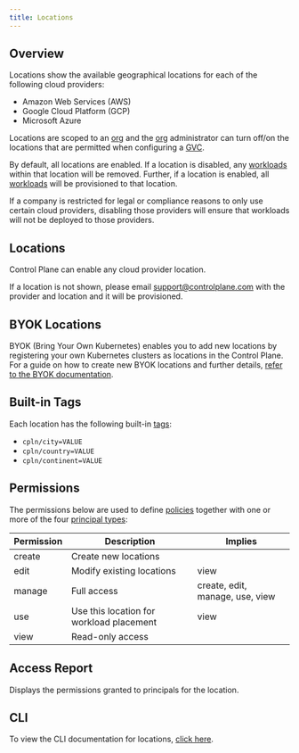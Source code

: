 ```yaml
---
title: Locations
---
```


## Overview

Locations show the available geographical locations for each of the following cloud providers:

- Amazon Web Services (AWS)
- Google Cloud Platform (GCP)
- Microsoft Azure

Locations are scoped to an [org](org) and the [org](org) administrator can turn off/on the locations that are permitted when configuring a [GVC](gvc).

By default, all locations are enabled. If a location is disabled, any [workloads](workload) within that location will be removed. Further, if a location is enabled, all [workloads](workload) will be provisioned to that location.

<Note>

If a company is restricted for legal or compliance reasons to only use certain cloud providers, disabling those providers will ensure that workloads will not be deployed to those providers.

</Note>

## Locations

Control Plane can enable any cloud provider location.

If a location is not shown, please email [support@controlplane.com](mailto:support@controlplane.com) with the provider and location and it will be provisioned.

## BYOK Locations

BYOK (Bring Your Own Kubernetes) enables you to add new locations by registering your own Kubernetes clusters as locations in the Control Plane. 
For a guide on how to create new BYOK locations and further details, [refer to the BYOK documentation](/byok/overview).

## Built-in Tags

Each location has the following built-in [tags](misc#tags):

- `cpln/city=VALUE`
- `cpln/country=VALUE`
- `cpln/continent=VALUE`

## Permissions

The permissions below are used to define [policies](/reference/policy) together with one or more of the four [principal types](/concepts/principal_types):

| Permission | Description                              | Implies                         |
| ---------- | ---------------------------------------- | ------------------------------- |
| create     | Create new locations                     |                                 |
| edit       | Modify existing locations                | view                            |
| manage     | Full access                              | create, edit, manage, use, view |
| use        | Use this location for workload placement | view                            |
| view       | Read-only access                         |                                 |

## Access Report

Displays the permissions granted to principals for the location.

## CLI

To view the CLI documentation for locations, [click here](cli#location).
